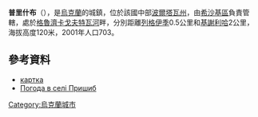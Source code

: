{{coord|49|52|27|N|34|8|30|E|scale:100000_region:UA|display=title}}

'''普里什布'''（{{lang-uk|Пришиб}}），是[[烏克蘭|烏克蘭]]的城鎮，位於該國中部[[波爾塔瓦州|波爾塔瓦州]]，由[[希沙基區|希沙基區]]負責管轄，處於[[格魯濟卡戈夫特瓦河|格魯濟卡戈夫特瓦河]]畔，分別距離[[列格伊季|列格伊季]]0.5公里和[[基謝利哈|基謝利哈]]2公里，海拔高度120米，2001年人口703。

==參考資料==
*[http://gska2.rada.gov.ua/pls/z7502/A005?rdat1=26.04.2009&rf7571=26989 картка]{{dead link|date=2018年3月 |bot=InternetArchiveBot |fix-attempted=yes }}
* [http://weather.in.ua/ua/poltavskaja/21672 Погода в селі Пришиб] {{Wayback|url=http://weather.in.ua/ua/poltavskaja/21672 |date=20111219185734 }}

{{Ukraine-geo-stub}}
[[Category:烏克蘭城市|Category:烏克蘭城市]]